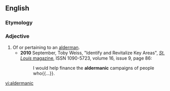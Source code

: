 ==English==
===Etymology===
{{suffix|alderman|ic}}

===Adjective===
{{en-adj}}

# Of or pertaining to an [[alderman]].
#* '''2010''' September, Toby Weiss, "Identify and Revitalize Key Areas", [[w:St. Louis Magazine|''St. Louis'' magazine]], ISSN 1090-5723, volume 16, issue 9, page 86:
#*: I would help finance the '''aldermanic''' campaigns of people who{{...}}.

[[vi:aldermanic]]